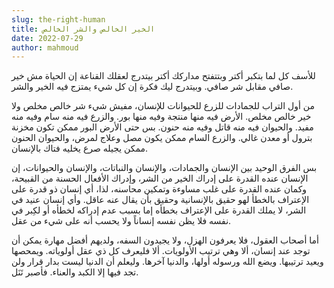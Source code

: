 ```yaml
---
slug: the-right-human
title: الخير الخالص والشر الخالص
date: 2022-07-29
author: mahmoud
---
```

للأسف كل لما بتكبر أكتر وبتتفتح مداركك أكتر بيتدرج لعقلك القناعة إن الحياة مش خير صافي مقابل شر صافي. وبيتدرج ليك فكرة إن كل شيء يمتزج فيه الخير والشر.

من أول التراب للجمادات للزرع للحيوانات للإنسان، مفيش شيء شر خالص مخلص ولا خير خالص مخلص. الأرض فيه منها منتجة وفيه منها بور. والزرع فيه منه سام وفيه منه مفيد. والحيوان فيه منه قاتل وفيه منه حنون. بس حتى الأرض البور ممكن تكون مخزنة بترول أو معدن غالي. والزرع السام ممكن يكون مصل وعلاج لمرض، والحيوان الحنون ممكن يجيله صرع يخليه فتاك بالإنسان.

بس الفرق الوحيد بين الإنسان والجمادات، والإنسان والنباتات، والإنسان والحيوانات، إن الإنسان عنده القدرة على إدراك الخير من الشر، وإدراك الأفعال الحسنة من القبيحة، وكمان عنده القدرة على غلب مساوءة وتمكين محاسنه، لذا، أي إنسان ذو قدرة على الإعتراف بالخطأ لهو حقيق بالإنسانية وحقيق بأن يقال عنه عاقل. وأي إنسان عنيد في الشر، لا يملك القدرة على الإعتراف بخطأه إما بسبب عدم إدراكه لخطأه أو لكِبر في نفسه فلا يظن نفسه إنساناً ولا يحسب أنه على شيء من عقل.

أما أصحاب العقول، فلا يعرفون الهزل، ولا يجيدون السفه، ولديهم أفضل مهارة يمكن أن توجد عند إنسان، ألا وهي ترتيب الأولويات. ألا فليعرف كل ذي عقل أولوياته. ويمحصها ويعيد ترتيبها. ويضع الله ورسوله أولها، والدنيا آخرها. وليعلم أن الدنيا ليست بدار قرار ولن تجد فيها إلا الكبد والعناء. فأصبر تَنَل.